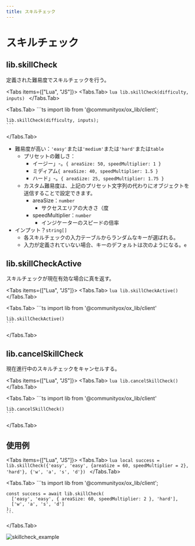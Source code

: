 ```yaml
---
title: スキルチェック
---
```



# スキルチェック

## lib.skillCheck

定義された難易度でスキルチェックを行う。

<Tabs items={["Lua", "JS"]}>
  <Tabs.Tab>
    ```lua
    lib.skillCheck(difficulty, inputs)
    ```
  </Tabs.Tab>

  <Tabs.Tab>
    ```ts
    import lib from '@communityox/ox_lib/client';

    lib.skillCheck(difficulty, inputs);
    ```

  </Tabs.Tab>
</Tabs>

- 難易度が高い：`'easy'`または`'medium'`または`'hard'`または`table`
  - プリセットの難しさ：
    - イージー」-。`{ areaSize: 50, speedMultiplier: 1 }`
    - ミディアム`{ areaSize: 40, speedMultiplier: 1.5 }`
    - ハード」-。`{ areaSize: 25, speedMultiplier: 1.75 }`
  - カスタム難易度は、上記のプリセット文字列の代わりにオブジェクトを送信することで設定できます。
    - areaSize：`number`
      - サクセスエリアの大きさ（度
    - speedMultiplier：`number`
      - インジケーターのスピードの倍率
- インプット？`string[]`
  - 各スキルチェックの入力テーブルからランダムなキーが選ばれる。
  - 入力が定義されていない場合、キーのデフォルトは次のようになる。`e`

## lib.skillCheckActive

スキルチェックが現在有効な場合に真を返す。

<Tabs items={["Lua", "JS"]}>
  <Tabs.Tab>
    ```lua
    lib.skillCheckActive()
    ```
  </Tabs.Tab>

  <Tabs.Tab>
    ```ts
    import lib from '@communityox/ox_lib/client'

    lib.skillCheckActive()
    ```

  </Tabs.Tab>
</Tabs>

## lib.cancelSkillCheck

現在進行中のスキルチェックをキャンセルする。

<Tabs items={["Lua", "JS"]}>
  <Tabs.Tab>
    ```lua
    lib.cancelSkillCheck()
    ```
  </Tabs.Tab>

  <Tabs.Tab>
    ```ts
    import lib from '@communityox/ox_lib/client'

    lib.cancelSkillCheck()
    ```

  </Tabs.Tab>
</Tabs>

## 使用例

<Tabs items={["Lua", "JS"]}>
  <Tabs.Tab>
    ```lua
    local success = lib.skillCheck({'easy', 'easy', {areaSize = 60, speedMultiplier = 2}, 'hard'}, {'w', 'a', 's', 'd'})
    ```
  </Tabs.Tab>

  <Tabs.Tab>
    ```ts
    import lib from '@communityox/ox_lib/client';

    const success = await lib.skillCheck(
      ['easy', 'easy', { areaSize: 60, speedMultiplier: 2 }, 'hard'],
      ['w', 'a', 's', 'd']
    );
    ```

  </Tabs.Tab>
</Tabs>

![skillcheck_example](https://i.imgur.com/rgfkn0S.png)
